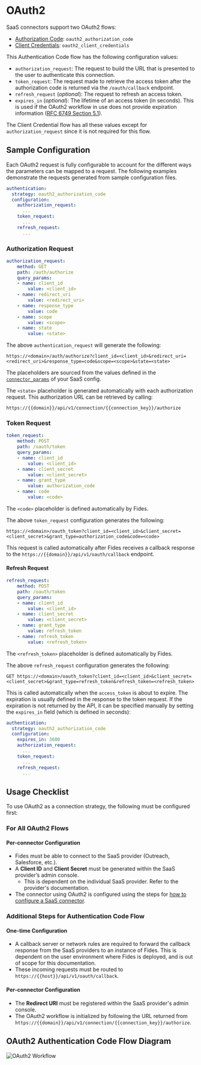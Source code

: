 # OAuth2 

SaaS connectors support two OAuth2 flows:

- [Authorization Code](https://oauth.net/2/grant-types/authorization-code/): `oauth2_authorization_code`
- [Client Credentials](https://oauth.net/2/grant-types/client-credentials/): `oauth2_client_credentials`

This Authentication Code flow has the following configuration values:

- `authorization_request`: The request to build the URL that is presented to the user to authenticate this connection.
- `token_request`: The request made to retrieve the access token after the authorization code is returned via the `/oauth/callback` endpoint.
- `refresh_request` (_optional_): The request to refresh an access token.
- `expires_in` (_optional_): The lifetime of an access token (in seconds). This is used if the OAuth2 workflow in use does not provide expiration information ([RFC 6749 Section 5.1](https://datatracker.ietf.org/doc/html/rfc6749#section-5.1)).

The Client Credential flow has all these values except for `authorization_request` since it is not required for this flow.

## Sample Configuration

Each OAuth2 request is fully configurable to account for the different ways the parameters can be mapped to a request. The following examples demonstrate the requests generated from sample configuration files.

```yaml filename="OAuth2 Authorization Code example"
authentication:
  strategy: oauth2_authorization_code
  configuration:
    authorization_request:
      ...
    token_request:
      ...
    refresh_request:
      ...
```

### Authorization Request

```yaml
authorization_request:
    method: GET
    path: /auth/authorize
    query_params:
    - name: client_id
        value: <client_id>
    - name: redirect_uri
        value: <redirect_uri>
    - name: response_type
        value: code
    - name: scope
        value: <scope>
    - name: state
        value: <state>
```

The above `authentication_request` will generate the following:

```text
https://<domain>/auth/authorize?client_id=<client_id>&redirect_uri=<redirect_uri>&response_type=code&scope=<scope>&state=<state>
```

The placeholders are sourced from the values defined in the [`connector_params`](saas_config#connector-params) of your SaaS config.

The `<state>` placeholder is generated automatically with each authorization request. This authorization URL can be retrieved by calling:

```text
https://{{domain}}/api/v1/connection/{{connection_key}}/authorize
```

### Token Request

```yaml
token_request:
    method: POST
    path: /oauth/token
    query_params:
    - name: client_id
        value: <client_id>
    - name: client_secret
        value: <client_secret>
    - name: grant_type
        value: authorization_code
    - name: code
        value: <code>
```

The `<code>` placeholder is defined automatically by Fides.

The above `token_request` configuration generates the following:

```text
https://<domain>/oauth_token?client_id=<client_id>&client_secret=<client_secret>&grant_type=authorization_code&code=<code>
```

This request is called automatically after Fides receives a callback response to the `https://{{domain}}/api/v1/oauth/callback` endpoint.

#### Refresh Request

```yaml
refresh_request:
    method: POST
    path: /oauth/token
    query_params:
    - name: client_id
        value: <client_id>
    - name: client_secret
        value: <client_secret>
    - name: grant_type
        value: refresh_token
    - name: refresh_token
        value: <refresh_token>
```

The `<refresh_token>` placeholder is defined automatically by Fides.

The above `refresh_request` configuration generates the following:

```
GET https://<domain>/oauth_token?client_id=<client_id>&client_secret=<client_secret>&grant_type=refresh_token&refresh_token=<refresh_token>
```

This is called automatically when the `access_token` is about to expire. The expiration is usually defined in the response to the token request. If the expiration is not returned by the API, it can be specified manually by setting the `expires_in` field (which is defined in seconds):

```yaml
authentication:
  strategy: oauth2_authorization_code
  configuration:
    expires_in: 3600
    authorization_request:
      ...
    token_request:
      ...
    refresh_request:
      ...
```

## Usage Checklist

To use OAuth2 as a connection strategy, the following must be configured first:

### For All OAuth2 Flows

#### Per-connector Configuration

- Fides must be able to connect to the SaaS provider (Outreach, Salesforce, etc.).
- A **Client ID** and **Client Secret** must be generated within the SaaS provider’s admin console.
  - This is dependent on the individual SaaS provider. Refer to the provider's documentation.
- The connector using OAuth2 is configured using the steps for [how to configure a SaaS connector](/docs/connectors/saas-config).

### Additional Steps for Authentication Code Flow

#### One-time Configuration

- A callback server or network rules are required to forward the callback response from the SaaS providers to an instance of Fides. This is dependent on the user environment where Fides is deployed, and is out of scope for this documentation.
- These incoming requests must be routed to `https://{{host}}/api/v1/oauth/callback`.

#### Per-connector Configuration

- The **Redirect URI** must be registered within the SaaS provider's admin console.
- The OAuth2 workflow is initialized by following the URL returned from `https://{{domain}}/api/v1/connection/{{connection_key}}/authorize`.

## OAuth2 Authentication Code Flow Diagram

![OAuth2 Workflow](/assets/img/saas_connections/oauth2_workflow.png "OAuth2 Workflow")
